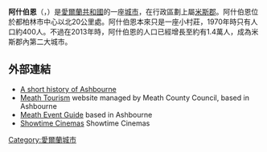 '''阿什伯恩'''（{{lang-en|Ashbourne}}，{{lang-ga|Cill Dhéagláin}}）是[[愛爾蘭共和國|愛爾蘭共和國]]的一座[[城市|城市]]，在行政區劃上屬[[米斯郡|米斯郡]]。阿什伯恩位於都柏林市中心以北20公里處。阿什伯恩本來只是一座小村莊，1970年時只有人口約400人。不過在2013年時，阿什伯恩的人口已經增長至約有1.4萬人，成為米斯郡內第二大城市。
==外部連結==
{{commons category}}
*[http://www.angelfire.com/ak2/ashbourne/overview.html A short history of Ashbourne] {{Wayback|url=http://www.angelfire.com/ak2/ashbourne/overview.html |date=20150115115233 }}
*[http://www.meathtourism.ie Meath Tourism] {{Wayback|url=http://www.meathtourism.ie/ |date=20070208074056 }} website managed by Meath County Council, based in Ashbourne
*[http://www.meg.ie/ Meath Event Guide] {{Wayback|url=http://www.meg.ie/ |date=20150111120759 }} based in Ashbourne
*[https://web.archive.org/web/20180705192753/http://www.showtimecinemas.ie/ Showtime Cinemas] Showtime Cinemas
[[Category:愛爾蘭城市|Category:愛爾蘭城市]]